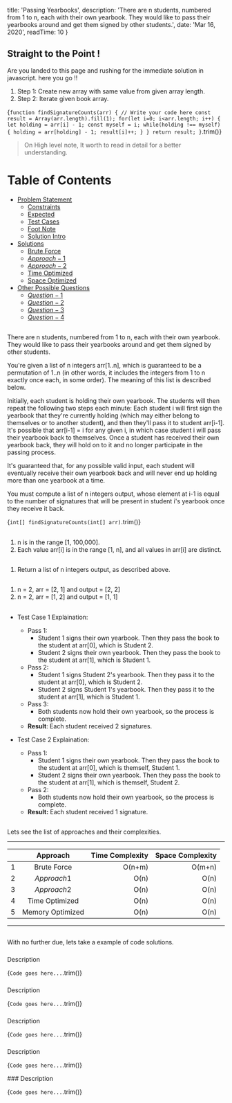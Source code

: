 
  title: 'Passing Yearbooks',
  description: 'There are n students, numbered from 1 to n, each with their own yearbook. They would like to pass their yearbooks around and get them signed by other students.',
  date: 'Mar 16, 2020',
  readTime: 10
}


## Straight to the Point !
Are you landed to this page and rushing for the immediate solution in javascript. here you go !!
1. Step 1: Create new array with same value from given array length.
2. Step 2: Iterate given book array.


<CodeBlock>{`
function findSignatureCounts(arr) {
  // Write your code here
  const result = Array(arr.length).fill(1);
  for(let i=0; i<arr.length; i++) {
    let holding = arr[i] - 1;
    const myself = i;
    while(holding !== myself) {
      holding = arr[holding] - 1;
      result[i]++;
    }
  }
  return result;
}
`.trim()}</CodeBlock>

> On High level note, It worth to read in detail for a better understanding.


Table of Contents
=================

   * [Problem Statement](#problem-statement)
      * [Constraints](#constraints)
      * [Expected](#expected)
      * [Test Cases](#test-cases)
      * [Foot Note](#foot-note)
      * [Solution Intro](#solution-intro)
   * [Solutions](#solutions)
      * [Brute Force](#brute-force)
      * [$Approach-1$](#$Approach-1$)
      * [$Approach-2$](#$Approach-2$)
      * [Time Optimized](#time-optimized)
      * [Space Optimized](#space-optimized)
   * [Other Possible Questions](#other-questions)
      * [$Question-1$](#$Question-1$)
      * [$Question-2$](#$Question-2$)
      * [$Question-3$](#$Question-3$)
      * [$Question-4$](#$Question-4$)

## <AnchorLink label="Problem Statement" name />
There are n students, numbered from 1 to n, each with their own yearbook. They would like to pass their yearbooks around and get them signed by other students.  

You're given a list of n integers arr[1..n], which is guaranteed to be a permutation of 1..n (in other words, it includes the integers from 1 to n exactly once each, in some order). The meaning of this list is described below.  

Initially, each student is holding their own yearbook. The students will then repeat the following two steps each minute: Each student i will first sign the yearbook that they're currently holding (which may either belong to themselves or to another student), and then they'll pass it to student arr[i-1]. It's possible that arr[i-1] = i for any given i, in which case student i will pass their yearbook back to themselves. Once a student has received their own yearbook back, they will hold on to it and no longer participate in the passing process.  

It's guaranteed that, for any possible valid input, each student will eventually receive their own yearbook back and will never end up holding more than one yearbook at a time.  

You must compute a list of n integers output, whose element at i-1 is equal to the number of signatures that will be present in student i's yearbook once they receive it back.  

<CodeBlock>{`
int[] findSignatureCounts(int[] arr)
`.trim()}</CodeBlock>

## <AnchorLink label="Constraints" name />
1. n is in the range [1, 100,000].
1. Each value arr[i] is in the range [1, n], and all values in arr[i] are distinct.

## <AnchorLink label="Expected" name />
1. Return a list of n integers output, as described above.

## <AnchorLink label="Test Cases" name />
1. n = 2, arr = [2, 1] and output = [2, 2]
2. n = 2, arr = [1, 2] and output = [1, 1]

## <AnchorLink label="Foot Note" name />
- Test Case 1 Explaination:
  - Pass 1:
    - Student 1 signs their own yearbook. Then they pass the book to the student at arr[0], which is Student 2.
    - Student 2 signs their own yearbook. Then they pass the book to the student at arr[1], which is Student 1.
  - Pass 2:
    - Student 1 signs Student 2's yearbook. Then they pass it to the student at arr[0], which is Student 2.
    - Student 2 signs Student 1's yearbook. Then they pass it to the student at arr[1], which is Student 1.
  - Pass 3:
    - Both students now hold their own yearbook, so the process is complete.
  - **Result**: Each student received 2 signatures.

- Test Case 2 Explaination:
  - Pass 1:
    - Student 1 signs their own yearbook. Then they pass the book to the student at arr[0], which is themself, Student 1.
    - Student 2 signs their own yearbook. Then they pass the book to the student at arr[1], which is themself, Student 2.
  - Pass 2:
    - Both students now hold their own yearbook, so the process is complete.
  - **Result:** Each student received 1 signature.  

## <AnchorLink label="Solution Intro" name />
Lets see the list of approaches and their complexities.

- - -
|    | Approach |  Time Complexity |  Space Complexity |
|----------|:-------------:|------:|------:|
| 1 |  Brute Force | O(n+m) | O(m+n) |
| 2 |  $Approach 1$ | O(n) | O(n) |
| 3 |  $Approach 2$ | O(n) | O(n) |
| 4 | Time Optimized | O(n) | O(n) |
| 5 | Memory Optimized | O(n) | O(n) |

- - -

## <AnchorLink label="Solutions" name />
With no further due, lets take a example of code solutions.

### <AnchorLink label="Brute Force" name />
Description

<CodeBlock>{`
Code goes here...
`.trim()}</CodeBlock>

<BigO type="time" value="n+m" />
<BigO type="space" value="n+m" />

### <AnchorLink label="$Approach-1$" name />
Description

<CodeBlock>{`
Code goes here...
`.trim()}</CodeBlock>

<BigO type="time" value="n+m" />
<BigO type="space" value="n+m" />

### <AnchorLink label="$Approach-2$" name />
Description

<CodeBlock>{`
Code goes here...
`.trim()}</CodeBlock>

<BigO type="time" value="n+m" />
<BigO type="space" value="n+m" />

### <AnchorLink label="$Time-Optimized$" name />
Description

<CodeBlock>{`
Code goes here...
`.trim()}</CodeBlock>

<BigO type="time" value="n+m" />
<BigO type="space" value="n+m" />
### <AnchorLink label="$Space-Optimized$" name />
Description

<CodeBlock>{`
Code goes here...
`.trim()}</CodeBlock>

<BigO type="time" value="n+m" />
<BigO type="space" value="n+m" />

